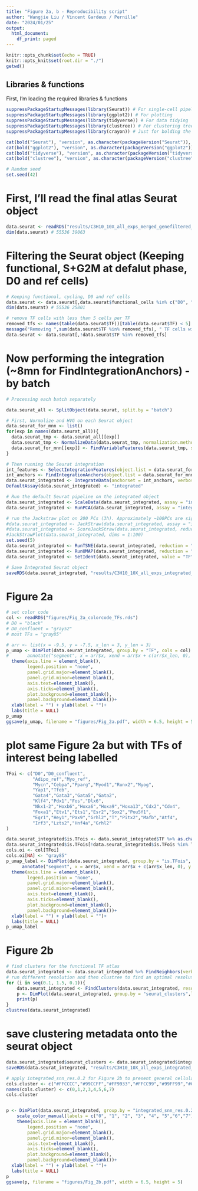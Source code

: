 ```yaml
---
title: "Figure 2a, b - Reproducibility script"
author: "Wangjie Liu / Vincent Gardeux / Pernille"
date: "2024/01/25"
output:
  html_document:
    df_print: paged
---
```


```r
knitr::opts_chunk$set(echo = TRUE)
knitr::opts_knit$set(root.dir = "./")
getwd()
```

## Libraries & functions

First, I'm loading the required libraries & functions

```r
suppressPackageStartupMessages(library(Seurat)) # For single-cell pipeline
suppressPackageStartupMessages(library(ggplot2)) # For plotting
suppressPackageStartupMessages(library(tidyverse)) # For data tidying
suppressPackageStartupMessages(library(clustree)) # For clustering tree
suppressPackageStartupMessages(library(crayon)) # Just for bolding the console output :D

cat(bold("Seurat"), "version", as.character(packageVersion("Seurat")), "\n")
cat(bold("ggplot2"), "version", as.character(packageVersion("ggplot2")), "\n")
cat(bold("tidyverse"), "version", as.character(packageVersion("tidyverse")), "\n")
cat(bold("clustree"), "version", as.character(packageVersion("clustree")), "\n")

# Random seed
set.seed(42)
```


# First, I'll read the final atlas Seurat object
```r
data.seurat <- readRDS("results/C3H10_10X_all_exps_merged_genefiltered_integrated_functional.rds")
dim(data.seurat) # 55536 39063
```

# Filtering the Seurat object (Keeping functional, S+G2M at defalut phase, D0 and ref cells)

```r
# Keeping functional, cycling, D0 and ref cells
data.seurat <- data.seurat[,data.seurat$functional_cells %in% c("D0", "Adipo_ref", "Myo_ref", "TRUE") | data.seurat$Phase %in% c("G2M", "S")]
dim(data.seurat) # 55536 25801

# remove TF cells with less than 5 cells per TF
removed_tfs <- names(table(data.seurat$TF))[table(data.seurat$TF) < 5]
message("Removing ",sum(data.seurat$TF %in% removed_tfs), " TF cells with less than 5 cells / TF: ", paste0("[", paste0(removed_tfs, collapse = ", "), "]"))
data.seurat <- data.seurat[,!data.seurat$TF %in% removed_tfs]
```

# Now performing the integration (~8mn for FindIntegrationAnchors) - by batch

```r
# Processing each batch separately

data.seurat_all <- SplitObject(data.seurat, split.by = "batch")

# First, Normalize and HVG on each Seurat object
data.seurat_for_mnn <- list()
for(exp in names(data.seurat_all)){
  data.seurat_tmp <- data.seurat_all[[exp]]
  data.seurat_tmp <- NormalizeData(data.seurat_tmp, normalization.method = "LogNormalize", scale.factor = 10000, verbose = F)
  data.seurat_for_mnn[[exp]] <- FindVariableFeatures(data.seurat_tmp, selection.method = "vst", nfeatures = 2000, verbose = F)
}

# Then running the Seurat integration
int_features <- SelectIntegrationFeatures(object.list = data.seurat_for_mnn, verbose = F)
int_anchors <- FindIntegrationAnchors(object.list = data.seurat_for_mnn, anchor.features = int_features, verbose = F)
data.seurat_integrated <- IntegrateData(anchorset = int_anchors, verbose = F)
DefaultAssay(data.seurat_integrated) <- "integrated"

# Run the default Seurat pipeline on the integrated object
data.seurat_integrated <- ScaleData(data.seurat_integrated, assay = "integrated", verbose = F)
data.seurat_integrated <- RunPCA(data.seurat_integrated, assay = "integrated", npcs = 100, verbose = F)

# run the Jackstraw plot on 200 PCs (3h). Approximately ~100PCs are significant.
#data.seurat_integrated <- JackStraw(data.seurat_integrated, assay = "integrated", reduction = "pca", dims = 200) # 1h
#data.seurat_integrated <- ScoreJackStraw(data.seurat_integrated, reduction = "pca", dims = 1:200)
#JackStrawPlot(data.seurat_integrated, dims = 1:100)
set.seed(5)
data.seurat_integrated <- RunTSNE(data.seurat_integrated, reduction = "pca", dims = 1:100)
data.seurat_integrated <- RunUMAP(data.seurat_integrated, reduction = "pca", dims = 1:100)
data.seurat_integrated <- SetIdent(data.seurat_integrated, value = "TF")

# Save Integrated Seurat object
saveRDS(data.seurat_integrated, "results/C3H10_10X_all_exps_integrated_functional_TF_atlas_cycling_Phase.rds")
```

# Figure 2a

```r
# set color code
col <- readRDS("figures/Fig_2a_colorcode_TFs.rds")
# D0 = "black"
# D0_confluent = "gray52"
# most TFs = "gray85"
```


```r
# arr <- list(x = -9.5, y = -7.5, x_len = 3, y_len = 3)
p_umap <- DimPlot(data.seurat_integrated, group.by = "TF", cols = col) +
#       annotate("segment", x = arr$x, xend = arr$x + c(arr$x_len, 0), y = arr$y, yend = arr$y + c(0, arr$y_len), arrow = arrow(type = "closed", length = unit(6, 'pt')))+ 
  theme(axis.line = element_blank(),
        legend.position = "none", 
        panel.grid.major=element_blank(), 
        panel.grid.minor=element_blank(), 
        axis.text=element_blank(), 
        axis.ticks=element_blank(), 
        plot.background=element_blank(), 
        panel.background=element_blank())+
  xlab(label = "") + ylab(label = "")+
  labs(title = NULL)
p_umap
ggsave(p_umap, filename = "figures/Fig_2a.pdf", width = 6.5, height = 5)
```

# plot same Figure 2a but with TFs of interest being labelled 

```r
TFoi <- c("D0","D0_confluent",
          "Adipo_ref","Myo_ref",
          "Mycn","Cebpa","Pparg","Myod1","Runx2","Myog",
          "Yap1","Tfeb",
          "Gata4","Gata3","Gata5","Gata2",
          "Klf4","Pdx1","Fos","Dlx6",
          "Nkx1-2","Hoxb6","Hoxa6","Hoxa9","Hoxa13","Cdx2","Cdx4",
          "Foxa1","Etv1","Ets1","Esr2","Sox2","Pou5f1",
          "Egr1","Hey1","Pax9","Grhl2","T","Pitx2","Mafb","Atf4",
          "Irf3","Lzts2","Hnf4a","Grhl2"
)

data.seurat_integrated$is.TFois <- data.seurat_integrated$TF %>% as.character()
data.seurat_integrated$is.TFois[!data.seurat_integrated$is.TFois %in% TFoi] <- NA
cols.oi <- col[TFoi]
cols.oi[NA] <- "gray85"
p_umap_label <- DimPlot(data.seurat_integrated, group.by = "is.TFois", cols = cols.oi, label = T, repel = T)+
      annotate("segment", x = arr$x, xend = arr$x + c(arr$x_len, 0), y = arr$y, yend = arr$y + c(0, arr$y_len), arrow = arrow(type = "closed", length = unit(6, 'pt')))+ 
  theme(axis.line = element_blank(),
        legend.position = "none", 
        panel.grid.major=element_blank(), 
        panel.grid.minor=element_blank(), 
        axis.text=element_blank(), 
        axis.ticks=element_blank(), 
        plot.background=element_blank(), 
        panel.background=element_blank())+
  xlab(label = "") + ylab(label = "")+
  labs(title = NULL)
p_umap_label
```

# Figure 2b

```r
# find clusters for the functional TF atlas
data.seurat_integrated <- data.seurat_integrated %>% FindNeighbors(verbose = FALSE)
# run different resolution and then clustree to find an optimal resolution for clustering
for (i in seq(0.1, 1.5, 0.1)){
    data.seurat_integrated <- FindClusters(data.seurat_integrated, resolution = i, verbose = FALSE)
    p <- DimPlot(data.seurat_integrated, group.by = "seurat_clusters",label = T)+labs(title = paste0("resolution_",i))
    print(p)
}
clustree(data.seurat_integrated)
```

# save clustering metadata onto the seurat object

```r
data.seurat_integrated$seurat_clusters <- data.seurat_integrated$integrated_snn_res.0.2
saveRDS(data.seurat_integrated, "results/C3H10_10X_all_exps_integrated_functional_TF_atlas_cycling_Phase.rds")
```


```r
# apply integrated_snn_res.0.2 for Figure 2b to present general cellular processes in the atlas
cols.cluster <- c("#FFCCCC","#99CCFF","#FF9933","#FFCC99","#99FF99","#CCCC00","#FF99FF","#CC99CC")
names(cols.cluster) <- c(0,1,2,3,4,5,6,7)
cols.cluster


p <- DimPlot(data.seurat_integrated, group.by = "integrated_snn_res.0.2",label = T, order = T)+
    scale_color_manual(labels = c("0", "1", "2", "3", "4", "5","6","7"), values = cols.cluster)+
    theme(axis.line = element_blank(),
        legend.position = "none", 
        panel.grid.major=element_blank(), 
        panel.grid.minor=element_blank(), 
        axis.text=element_blank(), 
        axis.ticks=element_blank(), 
        plot.background=element_blank(), 
        panel.background=element_blank())+
  xlab(label = "") + ylab(label = "")+
  labs(title = NULL)
p
ggsave(p, filename = "figures/Fig_2b.pdf", width = 6.5, height = 5)
```
